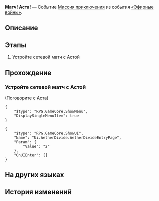 {{Дополнить|Диалоги.}}
{{Миссия Инфобокс
|id              = 8014130
|Название        = 
|Изображение     = Миссия Освоения Матч! Аста!.png
|Тип             = Миссия приключения
|События         = «Эфирные войны»
|Глава           = 
|Условия         = 
* Завершена [[Миссия приключения]] ''[[Матч! Наташа!]]''
* Завершена [[Миссия приключения]] ''[[Матч! Клара!]]''
* Завершена [[Миссия приключения]] ''[[Матч! Гепард!]]''
* Завершена [[Миссия приключения]] ''[[Матч! Рысь!]]''
|Персонажи       = Аста; Первопроходец
|СтартЛокация    = Зона поддержки
|Мир             = Космическая станция «Герта»
|Локации         = Зона поддержки
|Предыдущая      = Матч! Рысь!
|Следующая       = 
|Награды         = 
}}
'''Матч! Аста!''' — Событие [[Миссия приключения]] из события [[«Эфирные войны»]].

==Описание==
{{Описание|<!--официальное описание из Перекрёстка судеб-->}}

==Этапы==
# Устройте сетевой матч с Астой

==Прохождение==
{{Дополнить}}

===Устройте сетевой матч с Астой===
{{Описание миссии|локация=Зона поддержки|Основная игровая механика «Эфирных войн» - матчи. Бросьте вызов разным игрокам и покажите свою истинную силу!}}
{{Диалог Начало}}

;(Поговорите с Аста)
<!--Unknown TalkSentence: 814109400-->
<pre>{
	"$type": "RPG.GameCore.ShowMenu",
	"DisplaySingleMenuItem": true
}</pre>
<!--Unknown TalkSentence: 814109451-->
<pre>{
	"$type": "RPG.GameCore.ShowUI",
	"Name": "Ui.AetherDivide.AetherDivideEntryPage",
	"Param": {
		"Value": "2"
	},
	"OnUIEnter": []
}</pre>
{{Диалог Конец}}

==На других языках==
{{На других языках
|en   = Hyperlink Match, Asta!
|zhs  = 超链接对决！艾丝妲
|zht  = 超連結對決！艾絲妲
|ja   = ハイパーリンクバトル！アスター
|ko   = 하이퍼링크 대결! 아스타
|es   = Enfrentamiento de hipervínculos: Asta
|fr   = Combat hyperlink&nbsp;: Asta&nbsp;!
|ru   = Матч! Аста!
|th   = ประลองไฮเปอร์ลิงก์กับ Asta!
|vi   = Quyết Đấu Siêu Liên Kết! Asta
|de   = Hyperlinkmatch, Asta!
|id   = Duel Hyperlink, Asta!
|pt   = Batalha de Hyperlink, Asta!
}}

==История изменений==
{{История изменений|2.7}}
